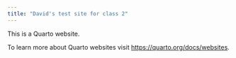 ```yaml
---
title: "David's test site for class 2"
---
```


This is a Quarto website.

To learn more about Quarto websites visit <https://quarto.org/docs/websites>.
